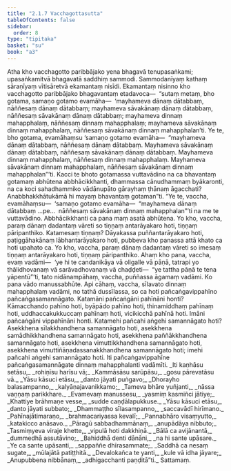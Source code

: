 ```yaml
---
title: "2.1.7 Vacchagottasutta"
tableOfContents: false
sidebar:
  order: 8
type: "tipitaka"
basket: "su"
book: "a3"
---
```



<DynamicBreadcrumb />

<Division number="58" book="a3" bookNo="15" page="161">

<Paragraph number="352" book="a3">
Atha kho vacchagotto paribbājako yena bhagavā tenupasaṅkami; upasaṅkamitvā bhagavatā saddhiṃ sammodi. Sammodanīyaṃ kathaṃ sāraṇīyaṃ vītisāretvā ekamantaṃ nisīdi. Ekamantaṃ nisinno kho vacchagotto paribbājako bhagavantaṃ etadavoca—  “sutaṃ metaṃ, bho gotama, samaṇo gotamo evamāha—  ‘mayhameva dānaṃ dātabbaṃ, nāññesaṃ dānaṃ dātabbaṃ; mayhameva sāvakānaṃ dānaṃ dātabbaṃ, nāññesaṃ sāvakānaṃ dānaṃ dātabbaṃ; mayhameva dinnaṃ mahapphalaṃ, nāññesaṃ dinnaṃ mahapphalaṃ; mayhameva sāvakānaṃ dinnaṃ mahapphalaṃ, nāññesaṃ sāvakānaṃ dinnaṃ mahapphalan’ti. Ye te, bho gotama, evamāhaṃsu ‘samaṇo gotamo evamāha—  “mayhameva dānaṃ dātabbaṃ, nāññesaṃ dānaṃ dātabbaṃ. Mayhameva sāvakānaṃ dānaṃ dātabbaṃ, nāññesaṃ sāvakānaṃ dānaṃ dātabbaṃ. Mayhameva dinnaṃ mahapphalaṃ, nāññesaṃ dinnaṃ mahapphalaṃ. Mayhameva sāvakānaṃ dinnaṃ mahapphalaṃ, nāññesaṃ sāvakānaṃ dinnaṃ mahapphalan”’ti. Kacci te bhoto gotamassa vuttavādino na ca bhavantaṃ gotamaṃ abhūtena abbhācikkhanti, dhammassa cānudhammaṃ byākaronti, na ca koci sahadhammiko vādānupāto gārayhaṃ ṭhānaṃ āgacchati? Anabbhakkhātukāmā hi mayaṃ bhavantaṃ gotaman”ti.
</Paragraph>

<Paragraph number="353" book="a3">
“Ye te, vaccha, evamāhaṃsu—  ‘samaṇo gotamo evamāha—  “mayhameva dānaṃ dātabbaṃ …pe…  nāññesaṃ sāvakānaṃ dinnaṃ mahapphalan”’ti na me te vuttavādino. Abbhācikkhanti ca pana maṃ asatā abhūtena. Yo kho, vaccha, paraṃ dānaṃ dadantaṃ vāreti so tiṇṇaṃ antarāyakaro hoti, tiṇṇaṃ pāripanthiko. Katamesaṃ tiṇṇaṃ? Dāyakassa puññantarāyakaro hoti, paṭiggāhakānaṃ lābhantarāyakaro hoti, pubbeva kho panassa attā khato ca hoti upahato ca. Yo kho, vaccha, paraṃ dānaṃ dadantaṃ vāreti so imesaṃ tiṇṇaṃ antarāyakaro hoti, tiṇṇaṃ pāripanthiko.
</Paragraph>

<Paragraph number="354" book="a3">
Ahaṃ kho pana, vaccha, evaṃ vadāmi—  ‘ye hi te candanikāya vā oligalle vā pāṇā, tatrapi yo thālidhovanaṃ vā sarāvadhovanaṃ vā chaḍḍeti—  “ye tattha pāṇā te tena yāpentū”’ti, tato nidānampāhaṃ, vaccha, puññassa āgamaṃ vadāmi. Ko pana vādo manussabhūte. Api cāhaṃ, vaccha, sīlavato dinnaṃ mahapphalaṃ vadāmi, no tathā dussīlassa, so ca hoti pañcaṅgavippahīno pañcaṅgasamannāgato.
</Paragraph>

<Paragraph number="355" book="a3">
Katamāni pañcaṅgāni pahīnāni honti? Kāmacchando pahīno hoti, byāpādo pahīno hoti, thinamiddhaṃ pahīnaṃ hoti, uddhaccakukkuccaṃ pahīnaṃ hoti, vicikicchā pahīnā hoti. Imāni pañcaṅgāni vippahīnāni honti.
</Paragraph>

<Paragraph number="356" book="a3">
Katamehi pañcahi aṅgehi samannāgato hoti? Asekkhena sīlakkhandhena samannāgato hoti, asekkhena samādhikkhandhena samannāgato hoti, asekkhena paññākkhandhena samannāgato hoti, asekkhena vimuttikkhandhena samannāgato hoti, asekkhena vimuttiñāṇadassanakkhandhena samannāgato hoti; imehi pañcahi aṅgehi samannāgato hoti. Iti pañcaṅgavippahīne pañcaṅgasamannāgate dinnaṃ mahapphalanti vadāmīti.
</Paragraph>

<Paragraph number="357" type="verses" book="a3">
_Iti kaṇhāsu setāsu,_  
_rohiṇīsu harīsu vā;_  
_Kammāsāsu sarūpāsu,_  
_gosu pārevatāsu vā._  

</Paragraph>

<Paragraph number="358" type="verses" book="a3">
_Yāsu kāsuci etāsu,_  
_danto jāyati puṅgavo;_  
_Dhorayho balasampanno,_  
_kalyāṇajavanikkamo;_  
_Tameva bhāre yuñjanti,_  
_nāssa vaṇṇaṃ parikkhare._  

</Paragraph>

<Paragraph number="359" type="verses" book="a3">
_Evamevaṃ manussesu,_  
_yasmiṃ kasmiñci jātiye;_  
_Khattiye brāhmaṇe vesse,_  
_sudde caṇḍālapukkuse._  

</Paragraph>

<Paragraph number="360" type="verses" book="a3">
_Yāsu kāsuci etāsu,_  
_danto jāyati subbato;_  
_Dhammaṭṭho sīlasampanno,_  
_saccavādī hirīmano._  

</Paragraph>

<Paragraph number="361" type="verses" book="a3">
_Pahīnajātimaraṇo,_  
_brahmacariyassa kevalī;_  
_Pannabhāro visaṃyutto,_  
_katakicco anāsavo._  

</Paragraph>

<Paragraph number="362" type="verses" book="a3">
_Pāragū sabbadhammānaṃ,_  
_anupādāya nibbuto;_  
_Tasmiṃyeva viraje khette,_  
_vipulā hoti dakkhiṇā._  

</Paragraph>

<Paragraph number="363" type="verses" book="a3">
_Bālā ca avijānantā,_  
_dummedhā assutāvino;_  
_Bahiddhā denti dānāni,_  
_na hi sante upāsare._  

</Paragraph>

<Paragraph number="364" type="verses" book="a3">
_Ye ca sante upāsanti,_  
_sappaññe dhīrasammate;_  
_Saddhā ca nesaṃ sugate,_  
_mūlajātā patiṭṭhitā._  

</Paragraph>

<Paragraph number="365" type="verses" book="a3">
_Devalokañca te yanti,_  
_kule vā idha jāyare;_  
_Anupubbena nibbānaṃ,_  
_adhigacchanti paṇḍitā”ti._  


</Paragraph>
</Division>

<Paragraph number="366" type="center" book="a3">
Sattamaṃ.
</Paragraph>